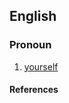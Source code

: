 ==English==

===Pronoun===
{{en-pron|the reflexive case of|ye}}

# {{Geordie}} [[yourself]]

====References====
{{R:Dobson & Irwin Newcastle 1970}}